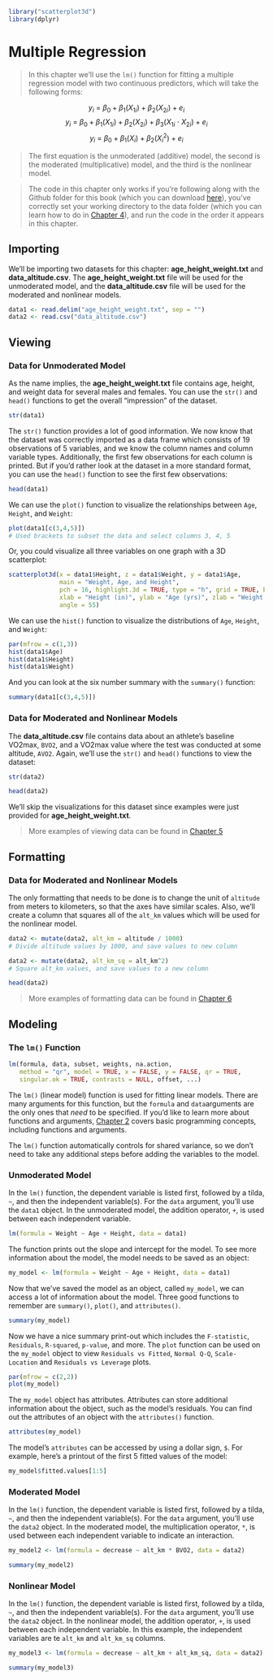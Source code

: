 ```r
library("scatterplot3d") 
library(dplyr)
```

# Multiple Regression 

> In this chapter we'll use the `lm()` function for fitting a multiple regression model with two continuous predictors, which will take the following forms: 

$$y_i\ =\ \beta_0+\beta_1\left(X_{1i}\right)+\beta_2\left(X_{2i}\right)+e_i$$
$$y_i\ =\ \beta_0+\beta_1\left(X_{1i}\right)+\beta_2\left(X_{2i}\right)+\beta_3\left(X_{1i}\ \cdot\ X_{2i}\right)+e_i$$
$$y_i\ =\ \beta_0+\beta_1\left(X_i\right)+\beta_2\left(X_i^2\right)+e_i$$

> The first equation is the unmoderated (additive) model, the second is the moderated (multiplicative) model, and the third is the nonlinear model.

> The code in this chapter only works if you're following along with the Github folder for this book (which you can download [here](https://github.com/JasonDude16/Statistical-Analysis-Folder)), you've correctly set your working directory to the data folder (which you can learn how to do in [Chapter 4](#CH4)), and run the code in the order it appears in this chapter. 

## Importing {-}
We'll be importing two datasets for this chapter: **age_height_weight.txt** and **data_altitude.csv**. The **age_height_weight.txt** file will be used for the unmoderated model, and the **data_altitude.csv** file will be used for the moderated and nonlinear models. 

```r
data1 <- read.delim("age_height_weight.txt", sep = "")
data2 <- read.csv("data_altitude.csv")
```

## Viewing {-}

### Data for Unmoderated Model {-}
As the name implies, the **age_height_weight.txt** file contains age, height, and weight data for several males and females. You can use the `str()` and `head()` functions to get the overall "impression" of the dataset.

```r
str(data1)
```

The `str()` function provides a lot of good information. We now know that the dataset was correctly imported as a data frame which consists of 19 observations of 5 variables, and we know the column names and column variable types. Additionally, the first few observations for each column is printed. But if you'd rather look at the dataset in a more standard format, you can use the `head()` function to see the first few observations:  

```r
head(data1)
```

We can use the `plot()` function to visualize the relationships between `Age`, `Height`, and `Weight`: 

```r
plot(data1[c(3,4,5)])
# Used brackets to subset the data and select columns 3, 4, 5
```

Or, you could visualize all three variables on one graph with a 3D scatterplot:

```r
scatterplot3d(x = data1$Height, z = data1$Weight, y = data1$Age, 
              main = "Weight, Age, and Height", 
              pch = 16, highlight.3d = TRUE, type = "h", grid = TRUE, box = FALSE, 
              xlab = "Height (in)", ylab = "Age (yrs)", zlab = "Weight (lbs)", 
              angle = 55)
```

We can use the `hist()` function to visualize the distributions of `Age`, `Height`, and `Weight`:

```r
par(mfrow = c(1,3))
hist(data1$Age)
hist(data1$Height)
hist(data1$Weight)
```

And you can look at the six number summary with the `summary()` function:

```r
summary(data1[c(3,4,5)])
```

### Data for Moderated and Nonlinear Models {-}
The **data_altitude.csv** file contains data about an athlete's baseline VO2max, `BVO2`, and a VO2max value where the test was conducted at some altitude, `AVO2`. Again, we'll use the `str()` and `head()` functions to view the dataset: 

```r
str(data2)
```

```r
head(data2)
```

We'll skip the visualizations for this dataset since examples were just provided for **age_height_weight.txt**.

> More examples of viewing data can be found in [Chapter 5](#CH5)

## Formatting {-}

### Data for Moderated and Nonlinear Models {-}

The only formatting that needs to be done is to change the unit of `altitude` from meters to kilometers, so that the axes have similar scales. Also, we'll create a column that squares all of the `alt_km` values which will be used for the nonlinear model. 

```r
data2 <- mutate(data2, alt_km = altitude / 1000)
# Divide altitude values by 1000, and save values to new column
```

```r
data2 <- mutate(data2, alt_km_sq = alt_km^2)
# Square alt_km values, and save values to a new column
```

```r
head(data2)
```

> More examples of formatting data can be found in [Chapter 6](#CH6)

## Modeling {-}

### The `lm()` Function {-}

```r
lm(formula, data, subset, weights, na.action,
   method = "qr", model = TRUE, x = FALSE, y = FALSE, qr = TRUE,
   singular.ok = TRUE, contrasts = NULL, offset, ...)
```

The `lm()` (linear model) function is used for fitting linear models. There are many arguments for this function, but the `formula` and `data`arguments are the only ones that *need* to be specified. If you'd like to learn more about functions and arguments, [Chapter 2](#CH2) covers basic programming concepts, including functions and arguments.

The `lm()` function automatically controls for shared variance, so we don't need to take any additional steps before adding the variables to the model.

### Unmoderated Model {-} 
In the `lm()` function, the dependent variable is listed first, followed by a tilda, `~`, and then the independent variable(s). For the `data` argument, you'll use the `data1` object. In the unmoderated model, the addition operator, `+`, is used between each independent variable. 

```r
lm(formula = Weight ~ Age + Height, data = data1)
```

The function prints out the slope and intercept for the model. To see more information about the model, the model needs to be saved as an object:

```r
my_model <- lm(formula = Weight ~ Age + Height, data = data1)
```

Now that we've saved the model as an object, called `my_model`, we can access a lot of information about the model. Three good functions to remember are `summary()`, `plot()`, and `attributes()`. 

```r
summary(my_model)
```

Now we have a nice summary print-out which includes the `F-statistic`, `Residuals`, `R-squared`, `p-value`, and more. The `plot` function can be used on the `my_model` object to view `Residuals vs Fitted`, `Normal Q-Q`, `Scale-Location` and `Residuals vs Leverage` plots.

```r
par(mfrow = c(2,2))
plot(my_model)
```

The `my_model` object has attributes. Attributes can store additional information about the object, such as the model's residuals. You can find out the attributes of an object with the `attributes()` function. 

```r
attributes(my_model)
```

The model's `attributes` can be accessed by using a dollar sign, `$`. For example, here's a printout of the first 5 fitted values of the model:

```r
my_model$fitted.values[1:5]
```

### Moderated Model {-}
In the `lm()` function, the dependent variable is listed first, followed by a tilda, `~`, and then the independent variable(s). For the `data` argument, you'll use the `data2` object. In the moderated model, the multiplication operator, `*`, is used between each independent variable to indicate an interaction.

```r
my_model2 <- lm(formula = decrease ~ alt_km * BVO2, data = data2)
```

```r
summary(my_model2)
```

### Nonlinear Model {-}
In the `lm()` function, the dependent variable is listed first, followed by a tilda, `~`, and then the independent variable(s). For the `data` argument, you'll use the `data2` object. In the nonlinear model, the addition operator, `+`, is used between each independent variable. In this example, the independent variables are te `alt_km` and `alt_km_sq` columns. 

```r
my_model3 <- lm(formula = decrease ~ alt_km + alt_km_sq, data = data2)
```

```r
summary(my_model3)
```
